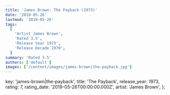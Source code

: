 ```yaml
---
title: 'James Brown: The Payback (1973)'
date: '2019-05-26'
lastmod: '2019-05-26'
tags:
  [
    'Artist James Brown',
    'Rated 3.5',
    'Release Year 1973',
    'Release Decade 1970',
  ]
summary: 'Rated 3.5'
authors: ['default']
images: ['/content/images/james-brown|the-payback.jpg']
---
```


  key: 'james-brown|the-payback',
  title: 'The Payback',
  release_year: 1973,
  rating: 7,
  rating_date: '2019-05-26T00:00:00.000Z',
  artist: 'James Brown',
};

<MusicRating data={data} />
